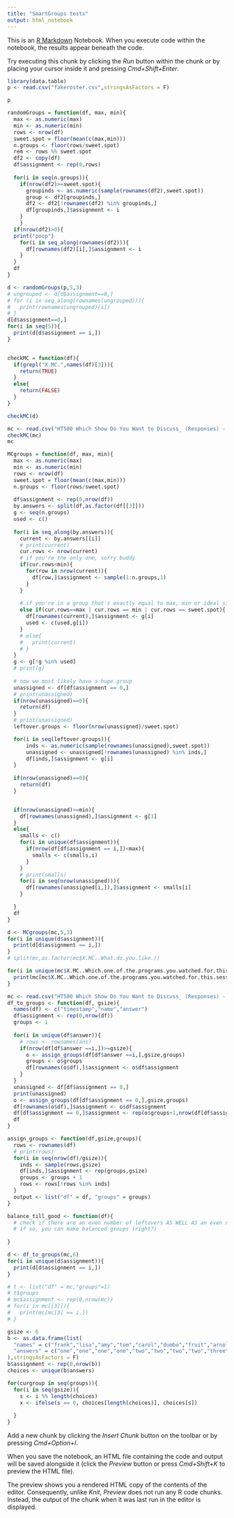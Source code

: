 ```yaml
---
title: "SmartGroups tests"
output: html_notebook
---
```


This is an [R Markdown](http://rmarkdown.rstudio.com) Notebook. When you execute code within the notebook, the results appear beneath the code. 

Try executing this chunk by clicking the *Run* button within the chunk or by placing your cursor inside it and pressing *Cmd+Shift+Enter*. 

```r
library(data.table)
p <- read.csv("fakeroster.csv",stringsAsFactors = F)

p

randomGroups = function(df, max, min){
  max <- as.numeric(max)
  min <- as.numeric(min)
  rows <- nrow(df)
  sweet.spot = floor(mean(c(max,min)))
  n.groups <- floor(rows/sweet.spot)
  rem <- rows %% sweet.spot
  df2 <- copy(df)
  df$assignment <- rep(0,rows)
  
  for(i in seq(n.groups)){
    if(nrow(df2)>=sweet.spot){
      groupinds <- as.numeric(sample(rownames(df2),sweet.spot))
      group <- df2[groupinds,]
      df2 <- df2[!rownames(df2) %in% groupinds,]
      df[groupinds,]$assignment <- i
    }
    }
  if(nrow(df2)>0){
  print("poop")
    for(i in seq_along(rownames(df2))){
      df[rownames(df2)[i],]$assignment <- i
    }
  }
  df
}

d <- randomGroups(p,5,3)
# ungrouped <- d[d$assignment==0,]
# for (i in seq_along(rownames(ungrouped))){
#   print(rownames(ungrouped)[i])
# }
d[d$assignment==0,]
for(i in seq(5)){
  print(d[d$assignment == i,])
}


checkMC = function(df){
  if(grepl("X.MC.",names(df)[3])){
    return(TRUE)
  }
  else{
    return(FALSE)
  }
}

checkMC(d)
```

```r
mc <- read.csv("HT500 Which Show Do You Want to Discuss_ (Responses) - Form Responses 1.csv",stringsAsFactors = F)
checkMC(mc)
mc

MCgroups = function(df, max, min){
  max <- as.numeric(max)
  min <- as.numeric(min)
  rows <- nrow(df)
  sweet.spot = floor(mean(c(max,min)))
  n.groups <- floor(rows/sweet.spot)
  
  df$assignment <- rep(0,nrow(df))
  by.answers <- split(df,as.factor(df[[3]]))
  g <- seq(n.groups)
  used <- c()
  
  for(i in seq_along(by.answers)){
    current <- by.answers[[i]]
    # print(current)
    cur.rows <- nrow(current)
    # if you're the only one, sorry buddy
    if(cur.rows<min){
      for(row in nrow(current)){
        df[row,]$assignment <- sample(1:n.groups,1)
      }
    }
    
    # if you're in a group that's exactly equal to max, min or ideal size, then you're all in a group
    else if(cur.rows==max | cur.rows == min | cur.rows == sweet.spot){
      df[rownames(current),]$assignment <- g[i]
      used <- c(used,g[i])
    }
    # else{
    #   print(current)
    # }
  }
  g <- g[!g %in% used]
  # print(g)
  
  # now we most likely have a huge group
  unassigned <- df[df$assignment == 0,]
  # print(unassigned)
  if(nrow(unassigned)==0){
    return(df)
  }
  # print(unassigned)
  leftover.groups <- floor(nrow(unassigned)/sweet.spot)

  for(i in seq(leftover.groups)){
      inds <- as.numeric(sample(rownames(unassigned),sweet.spot))
      unassigned <- unassigned[!rownames(unassigned) %in% inds,]
      df[inds,]$assignment <- g[i]
  }
  
  if(nrow(unassigned)==0){
    return(df)
  }


  if(nrow(unassigned)>=min){
    df[rownames(unassigned),]$assignment <- g[1]
  }
  else{
    smalls <- c()
    for(i in unique(df$assignment)){
      if(nrow(df[df$assignment == i,])<max){
        smalls <- c(smalls,i)
      }
    }
    # print(smalls)
    for(i in seq(nrow(unassigned))){
      df[rownames(unassigned[i,]),]$assignment <- smalls[i]
    }

  }
  df
}

d <- MCgroups(mc,5,3)
for(i in unique(d$assignment)){
  print(d[d$assignment == i,])
}
# split(mc,as.factor(mc$X.MC..What.do.you.like.))

for(i in unique(mc$X.MC..Which.one.of.the.programs.you.watched.for.this.session.are.you.most.eager.to.discuss.)){
  print(mc[mc$X.MC..Which.one.of.the.programs.you.watched.for.this.session.are.you.most.eager.to.discuss.==i,])
}

```
```r
mc <- read.csv("HT500 Which Show Do You Want to Discuss_ (Responses) - Form Responses 1.csv",stringsAsFactors = F)
df_to_groups <- function(df, gsize){
  names(df) <- c("timestamp","name","answer")
  df$assignment <- rep(0,nrow(df))
  groups <- 1
  
  for(i in unique(df$answer)){
    # rows <- rownames(ans)
    if(nrow(df[df$answer ==i,])>=gsize){
      o <- assign_groups(df[df$answer ==i,],gsize,groups)
      groups <- o$groups
      df[rownames(o$df),]$assignment <- o$df$assignment
    }
  }
  unassigned <- df[df$assignment == 0,]
  print(unassigned)
  o <- assign_groups(df[df$assignment == 0,],gsize,groups)
  df[rownames(o$df),]$assignment <- o$df$assignment
  df[df$assignment == 0,]$assignment <- rep(o$groups+1,nrow(df[df$assignment == 0,]))
  df
}

assign_groups <- function(df,gsize,groups){
  rows <- rownames(df)
  # print(rows)
  for(i in seq(nrow(df)/gsize)){
    inds <- sample(rows,gsize)
    df[inds,]$assignment <- rep(groups,gsize)
    groups <- groups + 1
    rows <- rows[!rows %in% inds]
  }
  output <- list("df" = df, "groups" = groups)
}

balance_till_good <- function(df){
  # check if there are an even number of leftovers AS WELL AS an even number of each answer.
  # if so, you can make balanced groups (right?)
  
}

d <- df_to_groups(mc,6)
for(i in unique(d$assignment)){
  print(d[d$assignment == i,])
}
```
```r
# t <- list("df" = mc,"groups"=1)
# t$groups
# mc$assignment <- rep(0,nrow(mc))
# for(i in mc[[3]]){
#   print(mc[mc[3] == i,])
# }

gsize <- 6
b <- as.data.frame(list(
  "names" = c("frank","lisa","amy","tom","carol","dumbo","fruit","arnold","hank","stank"),
  "answers" = c("one","one","one","one","two","two","two","two","three","three")
),stringsAsFactors = F)
b$assignment <- rep(0,nrow(b))
choices <- unique(b$answers)

for(curgroup in seq(groups)){
  for(i in seq(gsize)){
    s <- i %% length(choices)
    x <- ifelse(s == 0, choices[length(choices)], choices[s])
    
  }
}

```

Add a new chunk by clicking the *Insert Chunk* button on the toolbar or by pressing *Cmd+Option+I*.

When you save the notebook, an HTML file containing the code and output will be saved alongside it (click the *Preview* button or press *Cmd+Shift+K* to preview the HTML file). 

The preview shows you a rendered HTML copy of the contents of the editor. Consequently, unlike *Knit*, *Preview* does not run any R code chunks. Instead, the output of the chunk when it was last run in the editor is displayed.

